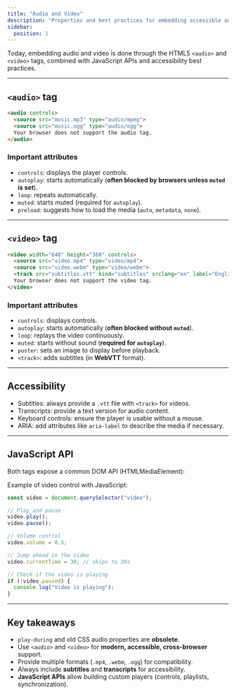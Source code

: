 ```yaml
---
title: "Audio and Video"
description: "Properties and best practices for embedding accessible audio and video in a webpage."
sidebar:
  position: 1
---
```


Today, embedding audio and video is done through the HTML5 `<audio>` and `<video>` tags, combined with JavaScript APIs and accessibility best practices.

---

## `<audio>` tag

```html
<audio controls>
  <source src="music.mp3" type="audio/mpeg">
  <source src="music.ogg" type="audio/ogg">
  Your browser does not support the audio tag.
</audio>
```

### Important attributes

- `controls`: displays the player controls.  
- `autoplay`: starts automatically (**often blocked by browsers unless `muted` is set**).  
- `loop`: repeats automatically.  
- `muted`: starts muted (required for `autoplay`).  
- `preload`: suggests how to load the media (`auto`, `metadata`, `none`).  

---

## `<video>` tag

```html
<video width="640" height="360" controls>
  <source src="video.mp4" type="video/mp4">
  <source src="video.webm" type="video/webm">
  <track src="subtitles.vtt" kind="subtitles" srclang="en" label="English">
  Your browser does not support the video tag.
</video>
```

### Important attributes

- `controls`: displays controls.  
- `autoplay`: starts automatically (**often blocked without `muted`**).  
- `loop`: replays the video continuously.  
- `muted`: starts without sound (**required for `autoplay`**).  
- `poster`: sets an image to display before playback.  
- `<track>`: adds subtitles (in **WebVTT** format).  

---

## Accessibility

- Subtitles: always provide a `.vtt` file with `<track>` for videos.  
- Transcripts: provide a text version for audio content.  
- Keyboard controls: ensure the player is usable without a mouse.  
- ARIA: add attributes like `aria-label` to describe the media if necessary.  

---

## JavaScript API

Both tags expose a common DOM API (HTMLMediaElement):

Example of video control with JavaScript:

```js
const video = document.querySelector("video");

// Play and pause
video.play();
video.pause();

// Volume control
video.volume = 0.5;

// Jump ahead in the video
video.currentTime = 30; // skips to 30s

// Check if the video is playing
if (!video.paused) {
  console.log("Video is playing");
}
```

--- 

## Key takeaways

- `play-during` and old CSS audio properties are **obsolete**.  
- Use `<audio>` and `<video>` for **modern, accessible, cross-browser** support.  
- Provide multiple formats (`.mp4`, `.webm`, `.ogg`) for compatibility.  
- Always include **subtitles** and **transcripts** for accessibility.  
- **JavaScript APIs** allow building custom players (controls, playlists, synchronization).  
